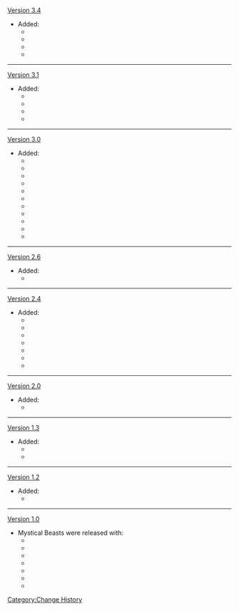 [[Version 3.4]]
*Added:
**{{Enemy|Setekh Wenut}}
**{{Enemy|Consecrated Flying Serpent}}
**{{Enemy|Consecrated Red Vulture}}
**{{Enemy|Consecrated Scorpion}}
----
[[Version 3.1]]
*Added:
**{{Enemy|Floating Anemo Fungus}}
**{{Enemy|Grounded Geoshroom}}
**{{Enemy|Stretchy Electro Fungus}}
**{{Enemy|Whirling Pyro Fungus}}
----
[[Version 3.0]]
*Added:
**{{Enemy|Electro Regisvine}}
**{{Enemy|Jadeplume Terrorshroom}}
**{{Enemy|Floating Dendro Fungus}}
**{{Enemy|Grounded Hydroshroom}}
**{{Enemy|Stretchy Anemo Fungus}}
**{{Enemy|Stretchy Geo Fungus}}
**{{Enemy|Stretchy Pyro Fungus}}
**{{Enemy|Whirling Cryo Fungus}}
**{{Enemy|Whirling Electro Fungus}}
**{{Enemy|Winged Cryoshroom}}
**{{Enemy|Winged Dendroshroom}}
----
[[Version 2.6]]
*Added:
**{{Enemy|Floating Hydro Fungus}}
----
[[Version 2.4]]
*Added:
**{{Enemy|Coral Defenders}}
**{{Enemy|Bolteater Bathysmal Vishap}}
**{{Enemy|Bolteater Bathysmal Vishap Hatchling}}
**{{Enemy|Primordial Bathysmal Vishap}}
**{{Enemy|Primordial Bathysmal Vishap Hatchling}}
**{{Enemy|Rimebiter Bathysmal Vishap}}
**{{Enemy|Rimebiter Bathysmal Vishap Hatchling}}
----
[[Version 2.0]]
*Added:
**{{Enemy|Electro Whopperflower}}
----
[[Version 1.3]]
*Added:
**{{Enemy|Geovishap}}
**{{Enemy|Primo Geovishap}}
----
[[Version 1.2]]
*Added:
**{{Enemy|Cryo Cicin}}
----
[[Version 1.0]]
*Mystical Beasts were released with:
**{{Enemy|Pyro Whopperflower}}
**{{Enemy|Pyro Regisvine}}
**{{Enemy|Cryo Whopperflower}}
**{{Enemy|Cryo Regisvine}}
**{{Enemy|Electro Cicin}}
**{{Enemy|Hydro Cicin}}
**{{Enemy|Geovishap Hatchling}}
<noinclude>[[Category:Change History]]</noinclude>